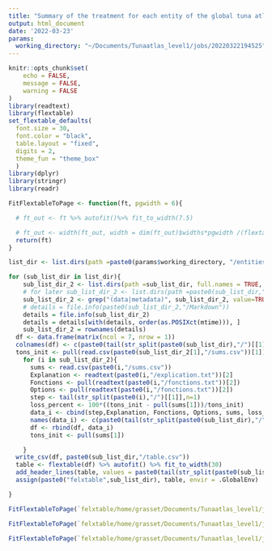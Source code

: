 ```yaml
---
title: "Summary of the treatment for each entity of the global tuna atlas"
output: html_document
date: '2022-03-23'
params: 
  working_directory: "~/Documents/Tunaatlas_level1/jobs/20220322194525"
---
```


```r
knitr::opts_chunk$set(
	echo = FALSE,
	message = FALSE,
	warning = FALSE
)
library(readtext)
library(flextable)
set_flextable_defaults(
  font.size = 30,
  font.color = "black",
  table.layout = "fixed",
  digits = 2,
  theme_fun = "theme_box"
  )
library(dplyr)
library(stringr)
library(readr)
```

```r
FitFlextableToPage <- function(ft, pgwidth = 6){

  # ft_out <- ft %>% autofit()%>% fit_to_width(7.5)

  # ft_out <- width(ft_out, width = dim(ft_out)$widths*pgwidth /(flextable_dim(ft_out)$widths))
  return(ft)
}
```


```r
list_dir <- list.dirs(path =paste0(params$working_directory, "/entities"), full.names = TRUE, recursive = FALSE)

```

```r
for (sub_list_dir in list_dir){
    sub_list_dir_2 <- list.dirs(path =sub_list_dir, full.names = TRUE, recursive = FALSE)
    # for later sub_list_dir_2 <- list.dirs(path =paste0(sub_list_dir,"/Markdown"), full.names = TRUE, recursive = FALSE)
    sub_list_dir_2 <- grep("(data|metadata)", sub_list_dir_2, value=TRUE, invert=TRUE)
    # details = file.info(paste0(sub_list_dir_2,"/Markdown"))
    details = file.info(sub_list_dir_2)
    details = details[with(details, order(as.POSIXct(mtime))), ]
    sub_list_dir_2 = rownames(details)
  df <- data.frame(matrix(ncol = 7, nrow = 1))
  colnames(df) <- c(paste0(tail(str_split(paste0(sub_list_dir),"/")[[1]],n=1)), "Explanation", "Fonctions", "Options", "Sum in tons", "Sum in number of fish","Difference (in % of tons)")
  tons_init <- pull(read.csv(paste0(sub_list_dir_2[1],"/sums.csv"))[1])
    for (i in sub_list_dir_2){
      sums <- read.csv(paste0(i,"/sums.csv"))
      Explanation <- readtext(paste0(i,"/explication.txt"))[2]
      Fonctions <- pull(readtext(paste0(i,"/fonctions.txt"))[2])
      Options <- pull(readtext(paste0(i,"/fonctions.txt"))[2])
      step <- tail(str_split(paste0(i),"/")[[1]],n=1)
      loss_percent <- 100*((tons_init - pull(sums[1]))/tons_init)
      data_i <- cbind(step,Explanation, Fonctions, Options, sums, loss_percent)
      names(data_i) <- c(paste0(tail(str_split(paste0(sub_list_dir),"/")[[1]],n=1)), "Explanation", "Fonctions", "Options", "Sum in tons", "Sum in number of fish","Difference (in % of tons)")
      df <- rbind(df, data_i)
      tons_init <- pull(sums[1])

    }
  write_csv(df, paste0(sub_list_dir,"/table.csv"))
  table <- flextable(df) %>% autofit() %>% fit_to_width(30)
  add_header_lines(table, values = paste0(tail(str_split(paste0(sub_list_dir),"/")[[1]],n=1)), top = TRUE)
  assign(paste0("felxtable",sub_list_dir), table, envir = .GlobalEnv)

}

FitFlextableToPage(`felxtable/home/grasset/Documents/Tunaatlas_level1/jobs/20220322194525/entities/global_catch_1deg_1m_ps_bb_ird_level1`)

FitFlextableToPage(`felxtable/home/grasset/Documents/Tunaatlas_level1/jobs/20220322194525/entities/global_catch_5deg_1m_ird_level2`)

FitFlextableToPage(`felxtable/home/grasset/Documents/Tunaatlas_level1/jobs/20220322194525/entities/global_catch_ird_level2`)

```



